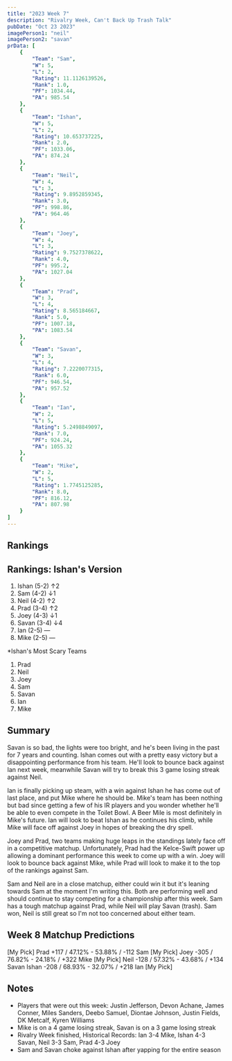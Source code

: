 ```yaml
---
title: "2023 Week 7"
description: "Rivalry Week, Can't Back Up Trash Talk"
pubDate: "Oct 23 2023"
imagePerson1: "neil"
imagePerson2: "savan"
prData: [
    {
        "Team": "Sam",
        "W": 5,
        "L": 2,
        "Rating": 11.1126139526,
        "Rank": 1.0,
        "PF": 1034.44,
        "PA": 985.54
    },
    {
        "Team": "Ishan",
        "W": 5,
        "L": 2,
        "Rating": 10.653737225,
        "Rank": 2.0,
        "PF": 1033.06,
        "PA": 874.24
    },
    {
        "Team": "Neil",
        "W": 4,
        "L": 3,
        "Rating": 9.8952859345,
        "Rank": 3.0,
        "PF": 998.86,
        "PA": 964.46
    },
    {
        "Team": "Joey",
        "W": 4,
        "L": 3,
        "Rating": 9.7527378622,
        "Rank": 4.0,
        "PF": 995.2,
        "PA": 1027.04
    },
    {
        "Team": "Prad",
        "W": 3,
        "L": 4,
        "Rating": 8.565184667,
        "Rank": 5.0,
        "PF": 1007.18,
        "PA": 1083.54
    },
    {
        "Team": "Savan",
        "W": 3,
        "L": 4,
        "Rating": 7.2220077315,
        "Rank": 6.0,
        "PF": 946.54,
        "PA": 957.52
    },
    {
        "Team": "Ian",
        "W": 2,
        "L": 5,
        "Rating": 5.2498849097,
        "Rank": 7.0,
        "PF": 924.24,
        "PA": 1055.32
    },
    {
        "Team": "Mike",
        "W": 2,
        "L": 5,
        "Rating": 1.7745125285,
        "Rank": 8.0,
        "PF": 816.12,
        "PA": 807.98
    }
]
---
```



## Rankings

<PowerRankingTable client:load data={frontmatter.prData} />

## Rankings: Ishan's Version

1. Ishan (5-2) ↑2
2. Sam (4-2) ↓1
3. Neil (4-2) ↑2
4. Prad (3-4) ↑2
5. Joey (4-3) ↓1
6. Savan (3-4) ↓4
7. Ian (2-5) —
8. Mike (2-5) —

*Ishan's Most Scary Teams
1. Prad
2. Neil
3. Joey
4. Sam
5. Savan
6. Ian
7. Mike

## Summary

Savan is so bad, the lights were too bright, and he's been living in the past for 7 years and counting. Ishan comes out with a pretty easy
victory but a disappointing performance from his team. He'll look to bounce back against Ian next week, meanwhile Savan will try to break this
3 game losing streak against Neil.

Ian is finally picking up steam, with a win against Ishan he has come out of last place, and put Mike where he should be. Mike's team has been
nothing but bad since getting a few of his IR players and you wonder whether he'll be able to even compete in the Toilet Bowl. A Beer Mile is 
most definitely in Mike's future. Ian will look to beat Ishan as he continues his climb, while Mike will face off against Joey in hopes of breaking
the dry spell.

Joey and Prad, two teams making huge leaps in the standings lately face off in a competitive matchup. Unfortunately, Prad had the Kelce-Swift power up
allowing a dominant performance this week to come up with a win. Joey will look to bounce back against Mike, while Prad will look to make it to the top
of the rankings against Sam.

Sam and Neil are in a close matchup, either could win it but it's leaning towards Sam at the moment I'm writing this. Both are performing well and
should continue to stay competing for a championship after this week. Sam has a tough matchup against Prad, while Neil will play Savan (trash). Sam
won, Neil is still great so I'm not too concerned about either team.

## Week 8 Matchup Predictions

[My Pick] Prad +117 / 47.12% - 53.88% / -112 Sam
[My Pick] Joey -305 / 76.82% - 24.18% / +322 Mike
[My Pick] Neil -128 / 57.32% - 43.68% / +134 Savan
Ishan -208 / 68.93% - 32.07% / +218 Ian [My Pick]

## Notes

* Players that were out this week: Justin Jefferson, Devon Achane, James Conner, Miles Sanders, Deebo Samuel, Diontae Johnson, Justin Fields, DK Metcalf, Kyren Williams
* Mike is on a 4 game losing streak, Savan is on a 3 game losing streak
* Rivalry Week finished, Historical Records: Ian 3-4 Mike, Ishan 4-3 Savan, Neil 3-3 Sam, Prad 4-3 Joey
* Sam and Savan choke against Ishan after yapping for the entire season